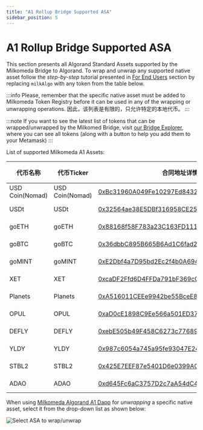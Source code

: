 ```yaml
---
title: "A1 Rollup Bridge Supported ASA"
sidebar_position: 5
---
```



# A1 Rollup Bridge Supported ASA

This section presents all Algorand Standard Assets supported by the Milkomeda Bridge to Algorand. To wrap and unwrap any supported native asset follow the _step-by-step_ tutorial presented in [For End Users](./) section by replacing `milkAlgo` with any token from the table below.

:::info
Please, remember that the specific native asset must be added to Milkomeda Token Registry before it can be used in any of the wrapping or unwrapping operations. 因此，该列表是有限的，只允许特定的本地代币。
:::

:::note
If you want to see the latest list of tokens that can be wrapped/unwrapped by the Milkomed Bridge, visit [our Bridge Explorer](https://bridge-explorer.milkomeda.com/algorand-mainnet/tokens), where you can see all tokens (along with a button to help you add them to your Metamask)
:::

List of supported Milkomeda A1 Assets:

| 代币名称            | 代币Ticker        | 合同地址详情                                                                                                                                                     | 代币类型   |
| --------------- | --------------- | ---------------------------------------------------------------------------------------------------------------------------------------------------------- | ------ |
| USD Coin(Nomad) | USD Coin(Nomad) | [0xBc31960A049Fe10297Ed8432Fb61DD734fEAd4ea](https://explorer-mainnet-algorand-rollup.a1.milkomeda.com/address/0xBc31960A049Fe10297Ed8432Fb61DD734fEAd4ea) | ERC-20 |
| USDt            | USDt            | [0x32564ae38E5DBf316958CE25A6aD2A2249EbCc2D](https://explorer-mainnet-algorand-rollup.a1.milkomeda.com/address/0x32564ae38E5DBf316958CE25A6aD2A2249EbCc2D) | ERC-20 |
| goETH           | goETH           | [0x88168f58F783a23C163FD111DFE69E69BA2947B4](https://explorer-mainnet-algorand-rollup.a1.milkomeda.com/address/0x88168f58F783a23C163FD111DFE69E69BA2947B4) | ERC-20 |
| goBTC           | goBTC           | [0x36dbbC895B665B6Ad1C6fad28Ff012afaEb54E4C](https://explorer-mainnet-algorand-rollup.a1.milkomeda.com/address/0x36dbbC895B665B6Ad1C6fad28Ff012afaEb54E4C) | ERC-20 |
| goMINT          | goMINT          | [0xE2Dbf4a7D95bd2Ec2f4b0A694C5E8f24B34Ac6D8](https://explorer-mainnet-algorand-rollup.a1.milkomeda.com/address/0xE2Dbf4a7D95bd2Ec2f4b0A694C5E8f24B34Ac6D8) | ERC-20 |
| XET             | XET             | [0xcaDF2Ffd6D4FFDa791bF369cC750b5A52207026E](https://explorer-mainnet-algorand-rollup.a1.milkomeda.com/address/0xcaDF2Ffd6D4FFDa791bF369cC750b5A52207026E) | ERC-20 |
| Planets         | Planets         | [0xA516011CEEe9942be55BceE816922467f898F365](https://explorer-mainnet-algorand-rollup.a1.milkomeda.com/address/0xA516011CEEe9942be55BceE816922467f898F365) | ERC-20 |
| OPUL            | OPUL            | [0xaD0cE1898C9Ee566a501ED37DADBAc04d68C2C93](https://explorer-mainnet-algorand-rollup.a1.milkomeda.com/address/0xaD0cE1898C9Ee566a501ED37DADBAc04d68C2C93) | ERC-20 |
| DEFLY           | DEFLY           | [0xebE505b49F458C6273c7768972D7C7DeE840ff73](https://explorer-mainnet-algorand-rollup.a1.milkomeda.com/address/0xebE505b49F458C6273c7768972D7C7DeE840ff73) | ERC-20 |
| YLDY            | YLDY            | [0x987c6054a745a95fe93047E2495584a72FcdCB9D](https://explorer-mainnet-algorand-rollup.a1.milkomeda.com/address/0x987c6054a745a95fe93047E2495584a72FcdCB9D) | ERC-20 |
| STBL2           | STBL2           | [0x425E7EEF87e5401D6e0399A0D38b7593b4B2B7De](https://explorer-mainnet-algorand-rollup.a1.milkomeda.com/address/0x425E7EEF87e5401D6e0399A0D38b7593b4B2B7De) | ERC-20 |
| ADAO            | ADAO            | [0xd645Fc6aC3757D2c7aA54dC4bbdEbF87ff3CDe3f](https://explorer-mainnet-algorand-rollup.a1.milkomeda.com/address/0xd645Fc6aC3757D2c7aA54dC4bbdEbF87ff3CDe3f) | ERC-20 |

When using [Milkomeda Algorand A1 Dapp](https://algorand-bridge-dev.milkomeda.com/) for _unwrapping_ a specific native asset, select it from the drop-down list as shown below:

<img className="img-full" src={asaInTokenRegistry} alt="Select ASA to wrap/unwrap" />
